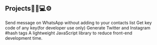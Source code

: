 ## Projects👨‍💻💻⚙️

<ProjectCard title="zeroWhatsapp" link="https://rao123dk.github.io/whatsapp/" bg="linear-gradient(to right, #ef2fc1 0%, #6094ea 100%)">
Send message on WhatsApp without adding to your contacts list
</ProjectCard>


<ProjectCard title="Keycode-detector" link="https://rao123dk.github.io/keycode/" bg="linear-gradient(to right, #D4145A 0%, #FBB03B 100%)">
Get key code of any key(for developer use only)
</ProjectCard>

<ProjectCard title="Tagger" link="https://rao123dk.github.io/tag/" bg="linear-gradient(to right, #fce38a 0%, #f38181 100%)">
Generate Twitter and Instagram #hash tags
</ProjectCard>

<ProjectCard title="Rao.js" link="https://github.com/rao123dk/Rao.js" bg="linear-gradient(to right, #ef2fc1 0%, #6094ea 100%)">
A lightweight JavaScript library to reduce front-end development time.
</ProjectCard>
